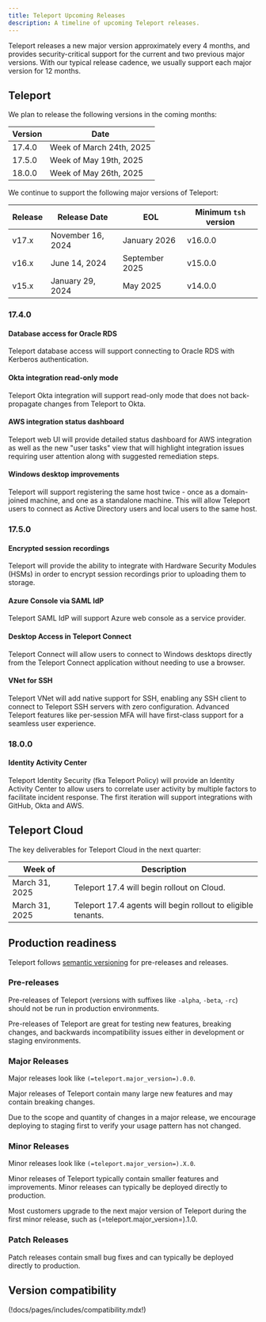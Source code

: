```yaml
---
title: Teleport Upcoming Releases
description: A timeline of upcoming Teleport releases.
---
```


Teleport releases a new major version approximately every 4 months, and provides
security-critical support for the current and two previous major versions. With
our typical release cadence, we usually support each major version for 12
months.

## Teleport

We plan to release the following versions in the coming months:

| Version | Date                        |
|---------|-----------------------------|
| 17.4.0  | Week of March 24th, 2025    |
| 17.5.0  | Week of May 19th, 2025      |
| 18.0.0  | Week of May 26th, 2025      |

We continue to support the following major versions of Teleport:

| Release | Release Date      | EOL            | Minimum `tsh` version |
|---------|-------------------|----------------|-----------------------|
| v17.x   | November 16, 2024 | January 2026   | v16.0.0               |
| v16.x   | June 14, 2024     | September 2025 | v15.0.0               |
| v15.x   | January 29, 2024  | May 2025       | v14.0.0               |

### 17.4.0

#### Database access for Oracle RDS

Teleport database access will support connecting to Oracle RDS with Kerberos
authentication.

#### Okta integration read-only mode

Teleport Okta integration will support read-only mode that does not back-propagate
changes from Teleport to Okta.

#### AWS integration status dashboard

Teleport web UI will provide detailed status dashboard for AWS integration as
well as the new "user tasks" view that will highlight integration issues requiring
user attention along with suggested remediation steps.

#### Windows desktop improvements

Teleport will support registering the same host twice - once as a domain-joined
machine, and one as a standalone machine. This will allow Teleport users to connect
as Active Directory users and local users to the same host.

### 17.5.0

#### Encrypted session recordings

Teleport will provide the ability to integrate with Hardware Security Modules
(HSMs) in order to encrypt session recordings prior to uploading them to storage.

#### Azure Console via SAML IdP

Teleport SAML IdP will support Azure web console as a service provider.

#### Desktop Access in Teleport Connect

Teleport Connect will allow users to connect to Windows desktops directly from
the Teleport Connect application without needing to use a browser.

#### VNet for SSH

Teleport VNet will add native support for SSH, enabling any SSH client to connect
to Teleport SSH servers with zero configuration. Advanced Teleport features like
per-session MFA will have first-class support for a seamless user experience.

### 18.0.0

#### Identity Activity Center

Teleport Identity Security (fka Teleport Policy) will provide an Identity Activity
Center to allow users to correlate user activity by multiple factors to facilitate
incident response. The first iteration will support integrations with GitHub, Okta
and AWS.

## Teleport Cloud

The key deliverables for Teleport Cloud in the next quarter:

| Week of               | Description                                                    |
|-----------------------|----------------------------------------------------------------|
| March 31, 2025       | Teleport 17.4 will begin rollout on Cloud.                      |
| March 31, 2025       | Teleport 17.4 agents will begin rollout to eligible tenants.    |

## Production readiness

Teleport follows [semantic versioning](https://semver.org) for pre-releases and
releases.

### Pre-releases

Pre-releases of Teleport (versions with suffixes like `-alpha`, `-beta`, `-rc`)
should not be run in production environments.

Pre-releases of Teleport are great for testing new features, breaking changes,
and backwards incompatibility issues either in development or staging
environments.

### Major Releases

Major releases look like `(=teleport.major_version=).0.0`.

Major releases of Teleport contain many large new features and may contain
breaking changes.

Due to the scope and quantity of changes in a major release, we encourage
deploying to staging first to verify your usage pattern has not changed.

### Minor Releases

Minor releases look like `(=teleport.major_version=).X.0`.

Minor releases of Teleport typically contain smaller features and improvements.
Minor releases can typically be deployed directly to production.

Most customers upgrade to the next major version of Teleport during the first
minor release, such as (=teleport.major_version=).1.0.

### Patch Releases

Patch releases contain small bug fixes and can typically be deployed directly
to production.

## Version compatibility

(!docs/pages/includes/compatibility.mdx!)

